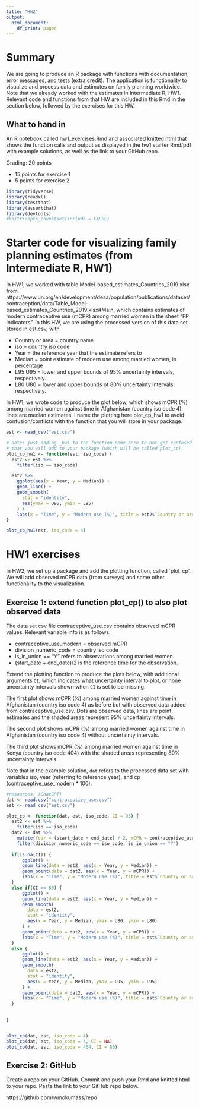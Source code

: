 ```yaml
---
title: "HW2"
output:
  html_document:
    df_print: paged
---
```


# Summary

We are going to produce an R package with functions with documentation, error messages, and tests (extra credit). The application is functionality to visualize and process data and estimates on family planning worldwide. Note that we already worked with the estimates in Intermediate R, HW1. Relevant code and functions from that HW are included in this Rmd in the section below, followed by the exercises for this HW. 



## What to hand in

An R notebook called hw1_exercises.Rmd and associated knitted html that shows the function calls and output as displayed in the hw1 starter Rmd/pdf with example solutions, as well as the link to your GitHub repo.


Grading: 20 points

- 15 points for exercise 1
- 5 points for exercise 2

```r
library(tidyverse)
library(readxl)
library(testthat)
library(assertthat)
library(devtools)
#knitr::opts_chunk$set(include = FALSE)
```

# Starter code for visualizing family planning estimates (from Intermediate R, HW1)
In HW1, we worked with table Model-based_estimates_Countries_2019.xlsx from https://www.un.org/en/development/desa/population/publications/dataset/contraception/data/Table_Model-based_estimates_Countries_2019.xlsx#Main, which contains estimates of modern contraceptive use (mCPR) among married women in the sheet "FP Indicators". In this HW, we are using the processed version of this data set stored in est.csv, with 

- Country or area = country name
- iso	= country iso code 
- Year = the reference year that the estimate refers to 
- Median = point estimate of modern use among married women, in percentage	
- L95	U95 = lower and upper bounds of 95% uncertainty intervals, respectively. 
- L80	U80 = lower and upper bounds of 80% uncertainty intervals, respectively. 

In HW1, we wrote code to produce the plot below, which shows mCPR (%) among married women against time in Afghanistan (country iso code 4), lines are median estimates. I name the plotting here plot_cp_hw1 to avoid confusion/conflicts with the function that you will store in your package. 
```r
est <- read_csv("est.csv") 

```

```r
# note: just adding _hw1 to the function name here to not get confused with the function 
# that you will add to your package (which will be called plot_cp).
plot_cp_hw1 <- function(est, iso_code) {
  est2 <- est %>%
    filter(iso == iso_code)

  est2 %>%
    ggplot(aes(x = Year, y = Median)) +
    geom_line() +
    geom_smooth(
      stat = "identity",
      aes(ymax = U95, ymin = L95)
    ) +
    labs(x = "Time", y = "Modern use (%)", title = est2$`Country or area`[1])
}
```

```r
plot_cp_hw1(est, iso_code = 4)
```


# HW1 exercises

In HW2, we set up a package and add the plotting function, called `plot_cp'. We will add observed mCPR data (from surveys) and some other functionality to the visualization.


## Exercise 1: extend function plot_cp() to also plot observed data


The data set csv file contraceptive_use.csv contains observed mCPR values. Relevant variable info is as follows:

- contraceptive_use_modern = observed mCPR 
- division_numeric_code = country iso code
- is_in_union == "Y" refers to observations among married women. 
- (start_date + end_date)/2 is the reference time for the observation. 

Extend the plotting function to produce the plots below, with additional arguments `CI`, which indicates what uncertainty interval to plot, or none uncertainty intervals shown when `CI` is set to be missing. 

The first plot shows mCPR (%) among married women against time in Afghanistan (country iso code 4) as before but with observed data added from contraceptive_use.csv. Dots are observed data, lines are point estimates and the shaded areas represent 95% uncertainty intervals. 

The second plot shows mCPR (%) among married women against time in Afghanistan (country iso code 4) without uncertainty intervals. 

The third plot shows mCPR (%) among married women against time in Kenya (country iso code 404) with the shaded areas representing 80% uncertainty intervals. 

Note that in the example solution, `dat` refers to the processed data set with variables iso, year (referring to reference year), and cp (contraceptive_use_modern * 100). 

```r
#resources: (ChatGPT)
dat <- read.csv("contraceptive_use.csv")
est <- read_csv("est.csv") 

plot_cp <- function(dat, est, iso_code, CI = 95) {
  est2 <- est %>%
    filter(iso == iso_code)
  dat2 <- dat %>% 
    mutate(Year = (start_date + end_date) / 2, mCPR = contraceptive_use_modern * 100) %>% 
    filter(division_numeric_code == iso_code, is_in_union == "Y") 
    
  if(is.na(CI)) {
      ggplot() +
      geom_line(data = est2, aes(x = Year, y = Median)) +
      geom_point(data = dat2, aes(x = Year, y = mCPR)) +
      labs(x = "Time", y = "Modern use (%)", title = est$`Country or area`[1])
  }
  else if(CI == 80) {
      ggplot() +
      geom_line(data = est2, aes(x = Year, y = Median)) +
      geom_smooth(
        data = est2,
        stat = "identity",
        aes(x = Year, y = Median, ymax = U80, ymin = L80) 
      ) +
      geom_point(data = dat2, aes(x = Year, y = mCPR)) +
      labs(x = "Time", y = "Modern use (%)", title = est$`Country or area`[1])
  }
  else {
      ggplot() +
      geom_line(data = est2, aes(x = Year, y = Median)) +
      geom_smooth(
        data = est2,
        stat = "identity",
        aes(x = Year, y = Median, ymax = U95, ymin = L95) 
      ) +
      geom_point(data = dat2, aes(x = Year, y = mCPR)) +
      labs(x = "Time", y = "Modern use (%)", title = est$`Country or area`[1])
  }
  

}



```


```r
plot_cp(dat, est, iso_code = 4)
plot_cp(dat, est, iso_code = 4, CI = NA)
plot_cp(dat, est, iso_code = 404, CI = 80)
```

## Exercise 2: GitHub

Create a repo on your GitHub. Commit and push your Rmd and knitted html to your repo. Paste the link to your GitHub repo below.


https://github.com/wmokumass/repo